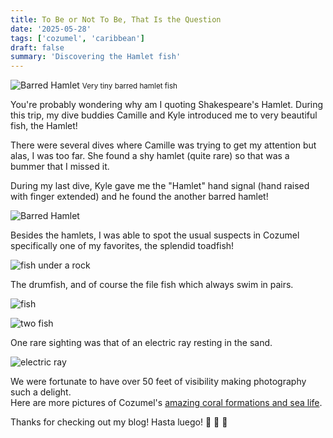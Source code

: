 ```yaml
---
title: To Be or Not To Be, That Is the Question
date: '2025-05-28'
tags: ['cozumel', 'caribbean']
draft: false
summary: 'Discovering the Hamlet fish'
---
```


<Image
  src="public/static/images/cozumel-may2025/barred-hamlet.jpg"
  width={800}
  height={840}
  alt="Barred Hamlet"
/>
<small>Very tiny barred hamlet fish</small>

You're probably wondering why am I quoting Shakespeare's Hamlet. During this trip, my dive buddies Camille and Kyle introduced me to very beautiful fish, the Hamlet!

There were several dives where Camille was trying to get my attention but alas, I was too far. She found a shy hamlet (quite rare) so that was a bummer that I missed it.

During my last dive, Kyle gave me the "Hamlet" hand signal (hand raised with finger extended) and he found the another barred hamlet!

<Image
  src="public/static/images/cozumel-may2025/barred-hamlet2.jpg"
  width={800}
  height={840}
  alt="Barred Hamlet"
/>

Besides the hamlets, I was able to spot the usual suspects in Cozumel specifically one of my favorites, the splendid toadfish!

<Image
  src="/static/images/cozumel-may2025/splendid-toadfish.jpg"
  width={800}
  height={840}
  alt="fish under a rock"
/>

The drumfish, and of course the file fish which always swim in pairs.

<Image
  src="/static/images/cozumel-may2025/spotted-drumfish.jpg"
  width={800}
  height={840}
  alt="fish"
/>

<Image src="/static/images/cozumel-may2025/filefish.jpg" width={800} height={840} alt="two fish" />

One rare sighting was that of an electric ray resting in the sand.

<Image
  src="/static/images/cozumel-may2025/electric-ray.jpg"
  width={800}
  height={840}
  alt="electric ray"
/>

We were fortunate to have over 50 feet of visibility making photography such a delight.  
Here are more pictures of Cozumel's [amazing coral formations and sea life](https://generosalitton.smugmug.com/Cozumel-SeaLife/n-sL7X8w).

Thanks for checking out my blog! Hasta luego! :wave: :wave: :wave:
